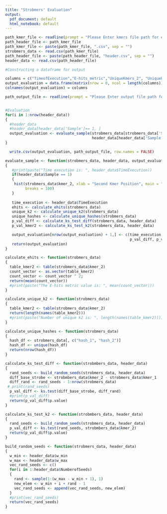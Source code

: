 ```yaml
---
title: "Strobmers' Evaluation"
output:
  pdf_document: default
  html_notebook: default
---
```




```r
path_kmer_file <- readline(prompt = "Please Enter kmers file path for evaluation: ")
path_header_file <- path_kmer_file
path_kmer_file <- paste(path_kmer_file, ".csv", sep = "")
strobmers_data <- read.csv(path_kmer_file)
path_header_file <- paste(path_header_file, "header.csv", sep = "")
header_data <- read.csv(path_header_file)

#Constructing a dataframe for output 

columns = c("TimeofExecution","E-hits_metric","UniqueKmers_2", "UniqueHashes", "KS-test-diff", "KS-test-kmer2","Sample") 
output_evaluation = data.frame(matrix(nrow = 0, ncol = length(columns))) 
colnames(output_evaluation) = columns

path_output_file <- readline(prompt = "Please Enter output file path for results: ")


#Evaluation 
for(i in 1:nrow(header_data))
{
  #header_data
  #header_data[header_data['Sample']== 1, ]
  output_evaluation <- evaluate_sample(strobmers_data[strobmers_data['Sample'] == i, ], 
                                       header_data[header_data['Sample']== i, ], output_evaluation)
}

  write.csv(output_evaluation, path_output_file, row.names = FALSE)

```


```r
evaluate_sample <- function(strobmers_data, header_data, output_evaluation)
{
   #print(paste("Time execution is: ", header_data$TimeExecution))
   if(header_data$Sample == 1)
   {
    hist(strobmers_data$kmer_2, xlab = "Second Kmer Position", main = "Histogram Second Kmer", ylab = "Count", 
         breaks = 100)
   }
   
   time_execution <- header_data$TimeExecution
   ehits <- calculate_ehits(strobmers_data)
   unique_k2 <- calculate_unique_k2(strobmers_data)
   unique_hashes <- calculate_unique_hashes(strobmers_data)
   p_val_diff <- calculate_ks_test_diff(strobmers_data, header_data)
   p_val_kmer2 <- calculate_ks_test_k2(strobmers_data, header_data)

   output_evaluation[nrow(output_evaluation) + 1,] <- c(time_execution, ehits, unique_k2, unique_hashes,
                                                        p_val_diff, p_val_kmer2, header_data$Sample)
   return(output_evaluation)
}
```

```r
calculate_ehits <- function(strobmers_data)
{
  table_kmer2 <- table(strobmers_data$kmer_2)
  count_vector <- as.vector(table_kmer2)
  count_vector <- count_vector ^ 2;
  return(mean(count_vector))
  #print(paste("The E-hits metric value is: ", mean(count_vector)))
}
```

```r
calculate_unique_k2 <- function(strobmers_data)
{
  table_kmer2 <- table(strobmers_data$kmer_2)
  return(length(names(table_kmer2)))
  #print(paste("Number of unique k2 is: ", length(names(table_kmer2))))
}
```

```r
calculate_unique_hashes <- function(strobmers_data)
{
  hash_df <- strobmers_data[, c("hash_1", "hash_2")]
  hash_df <- unique(hash_df)
  return(nrow(hash_df))
}
```

```r
calculate_ks_test_diff <- function(strobmbers_data, header_data)
{
  rand_seeds <- build_random_seeds(strobmers_data, header_data)
  diff_base_strobe <- strobmbers_data$kmer_2 - strobmers_data$kmer_1
  diff_rand <- rand_seeds - 1:nrow(strobmers_data)
 # print(rand_seeds)
  p_val_diff <- ks.test(diff_base_strobe, diff_rand)
  #print(p_val_diff)
  return(p_val_diff$p.value)
}
```

```r
calculate_ks_test_k2 <- function(strobmbers_data, header_data)
{
  rand_seeds <- build_random_seeds(strobmers_data, header_data)
  p_val_diff <- ks.test(rand_seeds, strobmbers_data$kmer_2)
  return(p_val_diff$p.value)
}
```


```r
build_random_seeds <- function(strobmers_data, header_data)
{
  w_min <- header_data$w_min
  w_max <- header_data$w_max
  vec_rand_seeds <- c()
  for(i in 1:header_data$NumberofSeeds)
  {
    rand <- sample(1:(w_max - w_min + 1), 1)
    new_elem <- w_min + i + rand - 1
    vec_rand_seeds <- append(vec_rand_seeds, new_elem)
  }
  #print(vec_rand_seeds)
  return(vec_rand_seeds)
}
```





